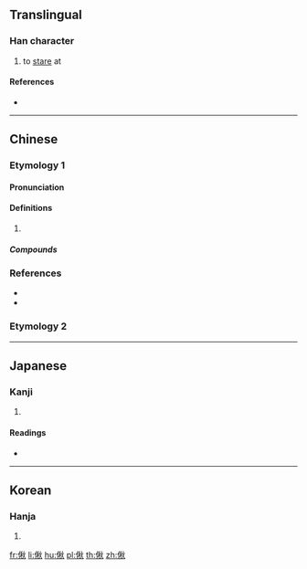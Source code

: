 ==Translingual==

===Han character===
{{Han char|rn=9|rad=人|as=09|sn=11|four=29280|canj=OHDF|ids=⿰亻秋}}

# to [[stare]] at

====References====
* {{Han ref|kx=0111.070|dkj=00871|dj=0237.060|hdz=10192.020|uh=5062|ud=20578|bh=D45A|bd=54362}}

----

==Chinese==

===Etymology 1===
{{zh-forms}}

====Pronunciation====
{{zh-pron
|m=chǒu
|c=ciu2,cau2
|cat=
}}

====Definitions====
{{zh-hanzi}}

# {{rfdef|zh}}

=====Compounds=====
{{zh-der|不偢不倸|偢問|偢采}}

===References===
* {{R:twedu|ㄓㄡˋ}}
* {{R:yue:Hanzi}}

===Etymology 2===
{{zh-see|僽|v}}

----

==Japanese==

===Kanji===
{{ja-kanji|grade=|rs=人09}}

# {{defn|lang=ja|sort=人09}}

====Readings====
* {{ja-readings|on=[[せう]] (seu)|kun=[[いつくしまない]] (itsukushimanai), [[うれへるさま]] (ureherusama)}}

----

==Korean==

===Hanja===
{{ko-hanja|hangeul=초|rv=cho|mr=ch'o}}

# {{defn|lang=ko|sort=人09}}

[[fr:偢]]
[[li:偢]]
[[hu:偢]]
[[pl:偢]]
[[th:偢]]
[[zh:偢]]